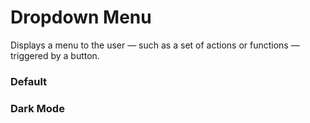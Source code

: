 
<Meta of={DropdownMenuStories} />

# Dropdown Menu

Displays a menu to the user — such as a set of actions or functions — triggered by a button.

### Default

<Canvas of={DropdownMenuStories.Default} />

### Dark Mode

<div className="story-dark">
  <Story of={DropdownMenuStories.DarkMode} />
</div>
